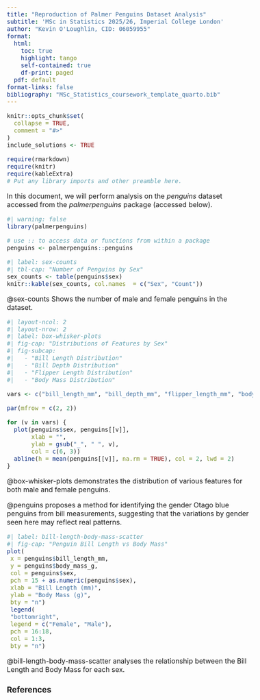 ```yaml
---
title: "Reproduction of Palmer Penguins Dataset Analysis"
subtitle: 'MSc in Statistics 2025/26, Imperial College London'
author: "Kevin O'Loughlin, CID: 06059955"
format:
  html:
    toc: true
    highlight: tango
    self-contained: true
    df-print: paged
  pdf: default
format-links: false
bibliography: "MSc_Statistics_coursework_template_quarto.bib" 
---
```


<style type="text/css">
h1{
  font-size: 24pt;
}
h2{
  font-size: 18pt;
}
body{
  font-size: 12pt;
}
</style>

```r
knitr::opts_chunk$set(
  collapse = TRUE,
  comment = "#>"
)
include_solutions <- TRUE
```
```r
require(rmarkdown)
require(knitr)
require(kableExtra)
# Put any library imports and other preamble here.
```


In this document, we will perform analysis on the _penguins_ dataset accessed from the _palmerpenguins_ package (accessed below).


```r
#| warning: false
library(palmerpenguins)

# use :: to access data or functions from within a package 
penguins <- palmerpenguins::penguins
```

```r
#| label: sex-counts
#| tbl-cap: "Number of Penguins by Sex"
sex_counts <- table(penguins$sex)
knitr::kable(sex_counts, col.names  = c("Sex", "Count"))
```

@sex-counts Shows the number of male and female penguins in the dataset.


```r
#| layout-ncol: 2
#| layout-nrow: 2
#| label: box-whisker-plots
#| fig-cap: "Distributions of Features by Sex"
#| fig-subcap: 
#|   - "Bill Length Distribution"
#|   - "Bill Depth Distribution"
#|   - "Flipper Length Distribution"
#|   - "Body Mass Distribution"

vars <- c("bill_length_mm", "bill_depth_mm", "flipper_length_mm", "body_mass_g")

par(mfrow = c(2, 2))

for (v in vars) {
  plot(penguins$sex, penguins[[v]],
       xlab = "",
       ylab = gsub("_", " ", v),
       col = c(6, 3))
  abline(h = mean(penguins[[v]], na.rm = TRUE), col = 2, lwd = 2)
}
```

@box-whisker-plots demonstrates the distribution of various features for both male and female penguins.

@penguins proposes a method for identifying the gender Otago blue penguins from bill measurements, suggesting that the variations by gender seen here may reflect real patterns.

```r
#| label: bill-length-body-mass-scatter
#| fig-cap: "Penguin Bill Length vs Body Mass"
plot(
 x = penguins$bill_length_mm,
 y = penguins$body_mass_g,
 col = penguins$sex,
 pch = 15 + as.numeric(penguins$sex),
 xlab = "Bill Length (mm)",
 ylab = "Body Mass (g)",
 bty = "n")
 legend(
 "bottomright",
 legend = c("Female", "Male"),
 pch = 16:18,
 col = 1:3,
 bty = "n")
```

@bill-length-body-mass-scatter analyses the relationship between the Bill Length and Body Mass for each sex.



### References

::: {#refs}
:::
